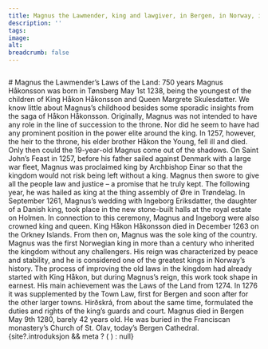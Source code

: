 ```yaml
---
title: Magnus the Lawmender, king and lawgiver, in Bergen, in Norway, in the world
description: ''
tags:
image: 
alt: 
breadcrumb: false
---
```


 
 
<Image
    src='/images/landslovbanner_750b.jpg'
    alt=""
    width={3500}
    height={1600}
    className="object-cover" 
/>

<Spacer height={20} />

<Container>
# Magnus the Lawmender’s Laws of the Land: 750 years
</Container>

<Container stil="firstletter text-left text-xl" columns={2} margin={10}>
Magnus Håkonsson was born in Tønsberg May 1st 1238, being the youngest of the children of King Håkon Håkonsson and Queen Margrete Skulesdatter. We know little about Magnus’s childhood besides some sporadic insights from the saga of Håkon Håkonsson. Originally, Magnus was not intended to have any role in the line of succession to the throne. Nor did he seem to have had any prominent position in the power elite around the king. In 1257, however, the heir to the throne, his elder brother Håkon the Young, fell ill and died. Only then could the 19-year-old Magnus come out of the shadows. On Saint John’s Feast in 1257, before his father sailed against Denmark with a large war fleet, Magnus was proclaimed king by Archbishop Einar so that the kingdom would not risk being left without a king. Magnus then swore to give all the people law and justice – a promise that he truly kept. The following year, he was hailed as king at the thing assembly of Øre in Trøndelag. In September 1261, Magnus’s wedding with Ingeborg Eriksdatter, the daughter of a Danish king, took place in the new stone-built halls at the royal estate on Holmen. In connection to this ceremony, Magnus and Ingeborg were also crowned king and queen. King Håkon Håkonsson died in December 1263 on the Orkney Islands. From then on, Magnus was the sole king of the country. Magnus was the first Norwegian king in more than a century who inherited the kingdom without any challengers. His reign was characterized by peace and stability, and he is considered one of the greatest kings in Norway’s history. The process of improving the old laws in the kingdom had already started with King Håkon, but during Magnus’s reign, this work took shape in earnest. His main achievement was the Laws of the Land from 1274. In 1276 it was supplemented by the Town Law, first for Bergen and soon after for the other larger towns. Hirðskrá, from about the same time, formulated the duties and rights of the king’s guards and court. Magnus died in Bergen May 9th 1280, barely 42 years old. He was buried in the Franciscan monastery’s Church of St. Olav, today’s Bergen Cathedral.
</Container>

<Container>
    {site?.introduksjon && meta ? (
    <SubTextsCards items={site.introduksjon} meta={meta} />
  ) : null}
</Container>






 